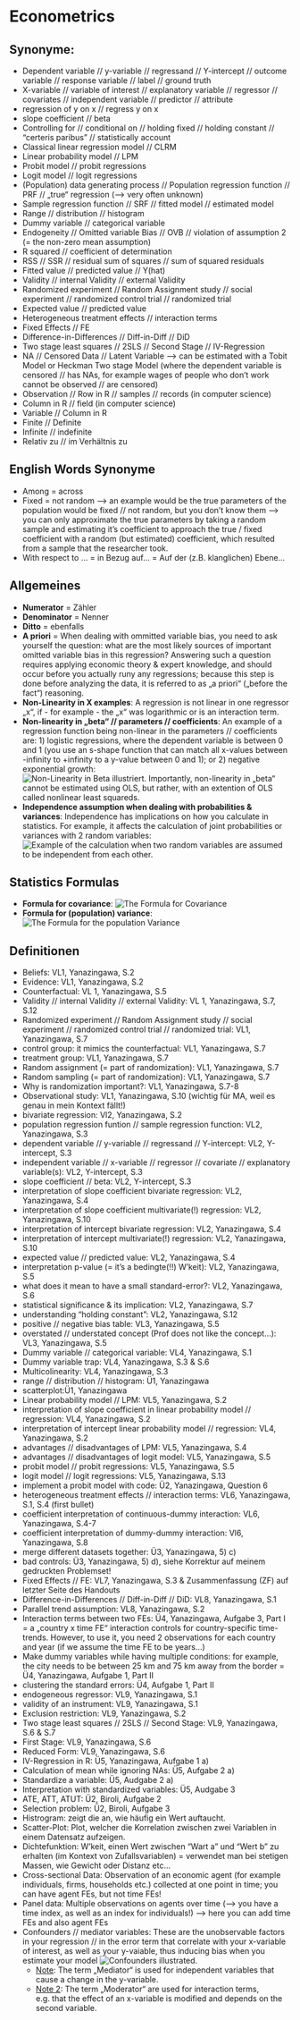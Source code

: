 # Econometrics

## Synonyme:

- Dependent variable // y-variable // regressand // Y-intercept // outcome variable // response variable // label // ground truth
- X-variable // variable of interest // explanatory variable // regressor // covariates // independent variable // predictor // attribute
- regression of y on x // regress y on x
- slope coefficient // beta
- Controlling for // conditional on // holding fixed // holding constant // "certeris paribus" // statistically account
- Classical linear regression model // CLRM 
- Linear probability model // LPM
- Probit model // probit regressions
- Logit model // logit regressions
- (Population) data generating process // Population regression function // PRF // „true“ regression  (—> very often unknown)
- Sample regression function // SRF // fitted model // estimated model
- Range // distribution // histogram
- Dummy variable // categorical variable
- Endogeneity // Omitted variable Bias // OVB // violation of assumption 2 (= the non-zero mean assumption)
- R squared // coefficient of determination 
- RSS // SSR // residual sum of squares // sum of squared residuals
- Fitted value // predicted value // Y(hat)
- Validity // internal Validity // external Validity
- Randomized experiment // Random Assignment study // social experiment // randomized control trial // randomized trial
- Expected value // predicted value 
- Heterogeneous treatment effects // interaction terms 
- Fixed Effects // FE
- Difference-in-Differences // Diff-in-Diff // DiD 
- Two stage least squares // 2SLS // Second Stage // IV-Regression
- NA // Censored Data // Latent Variable —> can be estimated with a Tobit Model or Heckman Two stage Model (where the dependent variable is censored // has NAs, for example wages of people who don’t work cannot be observed // are censored) 
- Observation // Row in R // samples // records (in computer science)
- Column in R // field (in computer science)
- Variable // Column in R 
- Finite // Definite
- Infinite // indefinite
- Relativ zu // im Verhältnis zu

## English Words Synonyme

- Among = across
- Fixed = not random —> an example would be the true parameters of the population would be fixed // not random, but you don’t know them —> you can only approximate the true parameters by taking a random sample and estimating it’s coefficient to approach the true / fixed coefficient with a random (but estimated) coefficient, which resulted from a sample that the researcher took.
- With respect to … = in Bezug auf… = Auf der (z.B. klanglichen) Ebene…

## Allgemeines

- **Numerator** = Zähler
- **Denominator** = Nenner
- **Ditto** = ebenfalls
- **A priori** = When dealing with ommitted variable bias, you need to ask yourself the question: what are the most likely sources of important omitted variable bias in this regression? Answering such a question requires applying economic theory & expert knowledge, and should occur before you actually runy any regressions; because this step is done before analyzing the data, it is referred to as „a priori“ („before the fact“) reasoning.
- **Non-Linearity in X examples**: A regression is not linear in one regressor „x“, if - for example - the „x“ was logarithmic or is an interaction term.
- **Non-linearity in „beta“ // parameters // coefficients**: An example of a regression function being non-linear in the parameters // coefficients are: 1) logistic regressions, where the dependent variable is between 0 and 1 (you use an s-shape function that can match all x-values between -infinity to +infinity to a y-value between 0 and 1); or 2) negative exponential growth:
![Non-Linearity in Beta illustriert. **Importantly**, non-linearity in „beta“ cannot be estimated using OLS, but rather, with an extention of OLS called nonlinear least squareds.](./bilder/econ/nonlinear-in-their-parameters.jpeg)
- **Independence assumption when dealing with probabilities & variances**: Independence has implications on how you calculate in statistics. For example, it affects the calculation of joint probabilities or variances with 2 random variables:
![Example of the calculation when two random variables are assumed to be independent from each other.](./bilder/econ/independence-assumption-on-joint-prob.jpeg)

## Statistics Formulas

- **Formula for covariance**:
![The Formula for Covariance](./bilder/econ/nonlinear-in-their-parameters.jpeg)
- **Formula for (population) variance**:
![The Formula for the population Variance](./bilder/econ/formula-pop-variance.jpeg)

## Definitionen

- Beliefs: VL1, Yanazingawa, S.2
- Evidence: VL1, Yanazingawa, S.2
- Counterfactual: VL 1, Yanazingawa, S.5
- Validity // internal Validity // external Validity: VL 1, Yanazingawa, S.7, S.12
- Randomized experiment // Random Assignment study // social experiment // randomized control trial // randomized trial: VL1, Yanazingawa, S.7
- control group: it mimics the counterfactual: VL1, Yanazingawa, S.7
- treatment group: VL1, Yanazingawa, S.7
- Random assignment (= part of randomization): VL1, Yanazingawa, S.7
- Random sampling (= part of randomization): VL1, Yanazingawa, S.7
- Why is randomization important?: VL1, Yanazingawa, S.7-8
- Observational study: VL1, Yanazingawa, S.10 (wichtig für MA, weil es genau in mein Kontext fällt!)
- bivariate regression: Vl2, Yanazingawa, S.2
- population regression funtion // sample regression function: VL2, Yanazingawa, S.3
- dependent variable // y-variable // regressand // Y-intercept: VL2, Y-intercept, S.3
- independent variable // x-variable // regressor // covariate // explanatory variable(s): VL2, Y-intercept, S.3
- slope coefficient // beta: VL2, Y-intercept, S.3
- interpretation of slope coefficient bivariate regression: VL2, Yanazingawa, S.4
- interpretation of slope coefficient multivariate(!) regression: VL2, Yanazingawa, S.10
- interpretation of intercept bivariate regression: VL2, Yanazingawa, S.4
- interpretation of intercept multivariate(!) regression: VL2, Yanazingawa, S.10
- expected value // predicted value: VL2, Yanazingawa, S.4
- interpretation p-value (= it's a bedingte(!!) W'keit): VL2, Yanazingawa, S.5
- what does it mean to have a small standard-error?:  VL2, Yanazingawa, S.6
- statistical significance & its implication: VL2, Yanazingawa, S.7
- understanding "holding constant": VL2, Yanazingawa, S.12
- positive // negative bias table: VL3, Yanazingawa, S.5
- overstated // understated concept (Prof does not like the concept...): VL3, Yanazingawa, S.5
- Dummy variable // categorical variable: VL4, Yanazingawa, S.1
- Dummy variable trap: VL4, Yanazingawa, S.3 & S.6
- Multicolinearity: VL4, Yanazingawa, S.3
- range // distribution // histogram: Ü1, Yanazingawa
- scatterplot:Ü1, Yanazingawa
- Linear probability model // LPM: VL5, Yanazingawa, S.2
- interpretation of slope coefficient in linear probability model // regression: VL4, Yanazingawa, S.2
- interpretation of intercept linear probability model // regression: VL4, Yanazingawa, S.2
- advantages // disadvantages of LPM: VL5, Yanazingawa, S.4
- advantages // disadvantages of logit model: VL5, Yanazingawa, S.5
- probit model // probit regressions: VL5, Yanazingawa, S.5
- logit model // logit regressions: VL5, Yanazingawa, S.13
- implement a probit model with code: Ü2, Yanazingawa, Question 6
- heterogeneous treatment effects // interaction terms: VL6, Yanazingawa, S.1, S.4 (first bullet)
- coefficient interpretation of continuous-dummy interaction: VL6, Yanazingawa, S.4-7
- coefficient interpretation of dummy-dummy interaction: Vl6, Yanazingawa, S.8
- merge different datasets together: Ü3, Yanazingawa, 5) c)
- bad controls: Ü3, Yanazingawa, 5) d), siehe Korrektur auf meinem gedruckten Problemset!
- Fixed Effects // FE: VL7, Yanazingawa, S.3 & Zusammenfassung (ZF) auf letzter Seite des Handouts
- Difference-in-Differences // Diff-in-Diff // DiD: VL8, Yanazingawa, S.1
- Parallel trend assumption: VL8, Yanazingawa, S.2
- Interaction terms between two FEs: Ü4, Yanazingawa, Aufgabe 3, Part I = a „country x time FE“ interaction controls for country-specific time-trends. However, to use it, you need 2 observations for each country and year (if we assume the time FE to be years...)
- Make dummy variables while having multiple conditions: for example, the city needs to be between 25 km and 75 km away from the border = Ü4, Yanazingawa, Aufgabe 1, Part II
- clustering the standard errors:  Ü4, Aufgabe 1, Part II
- endogeneous regressor: VL9, Yanazingawa, S.1
- validity of an instrument: VL9, Yanazingawa, S.1
- Exclusion restriction: VL9, Yanazingawa, S.2
- Two stage least squares // 2SLS // Second Stage: VL9, Yanazingawa, S.6 & S.7
- First Stage: VL9, Yanazingawa, S.6
- Reduced Form: VL9, Yanazingawa, S.6
- IV-Regression in R: Ü5, Yanazingawa, Aufgabe 1 a)
- Calculation of mean while ignoring NAs: Ü5, Aufgabe 2 a)
- Standardize a variable: Ü5, Audgabe 2 a)
- Interpretation with standardized variables: Ü5, Audgabe 3
- ATE, ATT, ATUT: Ü2, Biroli, Aufgabe 2
- Selection problem: Ü2, Biroli, Aufgabe 3
- Histrogram: zeigt die an, wie häufig ein Wert auftaucht.
- Scatter-Plot: Plot, welcher die Korrelation zwischen zwei Variablen in einem Datensatz aufzeigen.
- Dichtefunktion: W'keit, einen Wert zwischen "Wart a" und "Wert b" zu erhalten (im Kontext von Zufallsvariablen) = verwendet man bei stetigen Massen, wie Gewicht oder Distanz etc...
- Cross-sectional Data: Observation of an economic agent (for example individuals, firms, households etc.) collected at one point in time; you can have agent FEs, but not time FEs!
- Panel data: Multiple observations on agents over time (—> you have a time index, as well as an index for individuals!) —> here you can add time FEs and also agent FEs
- Confounders // mediator variables: These are the unobservable factors in your regression // in the error term that correlate with your x-variable of interest, as well as your y-vaiable, thus inducing bias when you estimate your model
![Confounders illustrated.](./bilder/econ/mediator-variables-illustration.jpeg)
  - <u>Note</u>: The term „Mediator“ is used for independent variables that cause a change in the y-variable.
  - <u>Note 2</u>: The term „Moderator“ are used for interaction terms, e.g. that the effect of an x-variable is modified and depends on the second variable.





